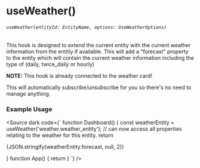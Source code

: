 
<Meta title="core/hooks/useWeather" />

# useWeather()
###### `useWeather(entityId: EntityName, options: UseWeatherOptions)`
This hook is designed to extend the current entity with the current weather information from the entitiy if available.
This will add a "forecast" property to the entity which will contain the current weather information including the type of (daily, twice_daily or hourly)

<b>NOTE:</b> This hook is already connected to the weather card!

This will automatically subscribe/unsubscribe for you so there's no need to manage anything.


### Example Usage

<Source dark code={`
function Dashboard() {
  const weatherEntity = useWeather('weather.weather_entity');
  // can now access all properties relating to the weather for this entity.
  return <div>
    {JSON.stringify(weatherEntity.forecast, null, 2)}
  </div>
}
function App() {
  return <HassConnect hassUrl="http://localhost:1234">
    <Dashboard />
  </HassConnect>
}
`} />

